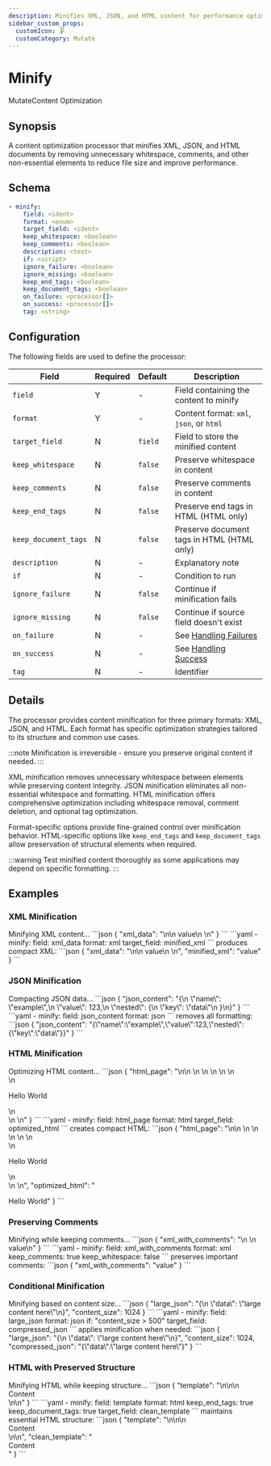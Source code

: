 ```yaml
---
description: Minifies XML, JSON, and HTML content for performance optimization
sidebar_custom_props: 
  customIcon: 🗜️
  customCategory: Mutate
---
```


# Minify

<span className="theme-doc-version-badge badge badge--primary">Mutate</span><span className="theme-doc-version-badge badge badge--secondary">Content Optimization</span>

## Synopsis

A content optimization processor that minifies XML, JSON, and HTML documents by removing unnecessary whitespace, comments, and other non-essential elements to reduce file size and improve performance.

## Schema

```yaml {2,3}
- minify:
    field: <ident>
    format: <enum>
    target_field: <ident>
    keep_whitespace: <boolean>
    keep_comments: <boolean>
    description: <text>
    if: <script>
    ignore_failure: <boolean>
    ignore_missing: <boolean>
    keep_end_tags: <boolean>
    keep_document_tags: <boolean>
    on_failure: <processor[]>
    on_success: <processor[]>
    tag: <string>
```

## Configuration

The following fields are used to define the processor:

|Field|Required|Default|Description|
|---|---|---|---|
|`field`|Y|-|Field containing the content to minify|
|`format`|Y|-|Content format: `xml`, `json`, or `html`|
|`target_field`|N|`field`|Field to store the minified content|
|`keep_whitespace`|N|`false`|Preserve whitespace in content|
|`keep_comments`|N|`false`|Preserve comments in content|
|`keep_end_tags`|N|`false`|Preserve end tags in HTML (HTML only)|
|`keep_document_tags`|N|`false`|Preserve document tags in HTML (HTML only)|
|`description`|N|-|Explanatory note|
|`if`|N|-|Condition to run|
|`ignore_failure`|N|`false`|Continue if minification fails|
|`ignore_missing`|N|`false`|Continue if source field doesn't exist|
|`on_failure`|N|-|See [Handling Failures](../handling-failures.mdx)|
|`on_success`|N|-|See [Handling Success](../handling-success.mdx)|
|`tag`|N|-|Identifier|

## Details

The processor provides content minification for three primary formats: XML, JSON, and HTML. Each format has specific optimization strategies tailored to its structure and common use cases.

:::note
Minification is irreversible - ensure you preserve original content if needed.
:::

XML minification removes unnecessary whitespace between elements while preserving content integrity. JSON minification eliminates all non-essential whitespace and formatting. HTML minification offers comprehensive optimization including whitespace removal, comment deletion, and optional tag optimization.

Format-specific options provide fine-grained control over minification behavior. HTML-specific options like `keep_end_tags` and `keep_document_tags` allow preservation of structural elements when required.

:::warning
Test minified content thoroughly as some applications may depend on specific formatting.
:::

## Examples

### XML Minification

<ExampleGrid>
  <CommentCol>
    Minifying XML content...
  </CommentCol>
  <CodeCol>
    ```json
    {
      "xml_data": "<?xml version=\"1.0\"?>\n<root>\n  <item>value</item>\n  <!-- comment -->\n</root>"
    }
    ```
    ```yaml
    - minify:
        field: xml_data
        format: xml
        target_field: minified_xml
    ```
  </CodeCol>
  <CommentCol>
    produces compact XML:
  </CommentCol>
  <CodeCol>
    ```json
    {
      "xml_data": "<?xml version=\"1.0\"?>\n<root>\n  <item>value</item>\n  <!-- comment -->\n</root>",
      "minified_xml": "<?xml version=\"1.0\"?><root><item>value</item></root>"
    }
    ```
  </CodeCol>
</ExampleGrid>

### JSON Minification

<ExampleGrid>
  <CommentCol>
    Compacting JSON data...
  </CommentCol>
  <CodeCol>
    ```json
    {
      "json_content": "{\n  \"name\": \"example\",\n  \"value\": 123,\n  \"nested\": {\n    \"key\": \"data\"\n  }\n}"
    }
    ```
    ```yaml
    - minify:
        field: json_content
        format: json
    ```
  </CodeCol>
  <CommentCol>
    removes all formatting:
  </CommentCol>
  <CodeCol>
    ```json
    {
      "json_content": "{\"name\":\"example\",\"value\":123,\"nested\":{\"key\":\"data\"}}"
    }
    ```
  </CodeCol>
</ExampleGrid>

### HTML Minification

<ExampleGrid>
  <CommentCol>
    Optimizing HTML content...
  </CommentCol>
  <CodeCol>
    ```json
    {
      "html_page": "<!DOCTYPE html>\n<html>\n  <head>\n    <title>Example</title>\n  </head>\n  <body>\n    <!-- Main content -->\n    <div class=\"container\">\n      <p>Hello World</p>\n    </div>\n  </body>\n</html>"
    }
    ```
    ```yaml
    - minify:
        field: html_page
        format: html
        target_field: optimized_html
    ```
  </CodeCol>
  <CommentCol>
    creates compact HTML:
  </CommentCol>
  <CodeCol>
    ```json
    {
      "html_page": "<!DOCTYPE html>\n<html>\n  <head>\n    <title>Example</title>\n  </head>\n  <body>\n    <!-- Main content -->\n    <div class=\"container\">\n      <p>Hello World</p>\n    </div>\n  </body>\n</html>",
      "optimized_html": "<!doctype html><html><head><title>Example</title><body><div class=container><p>Hello World"
    }
    ```
  </CodeCol>
</ExampleGrid>

### Preserving Comments

<ExampleGrid>
  <CommentCol>
    Minifying while keeping comments...
  </CommentCol>
  <CodeCol>
    ```json
    {
      "xml_with_comments": "<config>\n  <!-- Important setting -->\n  <setting>value</setting>\n</config>"
    }
    ```
    ```yaml
    - minify:
        field: xml_with_comments
        format: xml
        keep_comments: true
        keep_whitespace: false
    ```
  </CodeCol>
  <CommentCol>
    preserves important comments:
  </CommentCol>
  <CodeCol>
    ```json
    {
      "xml_with_comments": "<config><!-- Important setting --><setting>value</setting></config>"
    }
    ```
  </CodeCol>
</ExampleGrid>

### Conditional Minification

<ExampleGrid>
  <CommentCol>
    Minifying based on content size...
  </CommentCol>
  <CodeCol>
    ```json
    {
      "large_json": "{\n  \"data\": \"large content here\"\n}",
      "content_size": 1024
    }
    ```
    ```yaml
    - minify:
        field: large_json
        format: json
        if: "content_size > 500"
        target_field: compressed_json
    ```
  </CodeCol>
  <CommentCol>
    applies minification when needed:
  </CommentCol>
  <CodeCol>
    ```json
    {
      "large_json": "{\n  \"data\": \"large content here\"\n}",
      "content_size": 1024,
      "compressed_json": "{\"data\":\"large content here\"}"
    }
    ```
  </CodeCol>
</ExampleGrid>

### HTML with Preserved Structure

<ExampleGrid>
  <CommentCol>
    Minifying HTML while keeping structure...
  </CommentCol>
  <CodeCol>
    ```json
    {
      "template": "<html>\n<head></head>\n<body>\n  <main>Content</main>\n</body>\n</html>"
    }
    ```
    ```yaml
    - minify:
        field: template
        format: html
        keep_end_tags: true
        keep_document_tags: true
        target_field: clean_template
    ```
  </CodeCol>
  <CommentCol>
    maintains essential HTML structure:
  </CommentCol>
  <CodeCol>
    ```json
    {
      "template": "<html>\n<head></head>\n<body>\n  <main>Content</main>\n</body>\n</html>",
      "clean_template": "<html><head></head><body><main>Content</main></body></html>"
    }
    ```
  </CodeCol>
</ExampleGrid>
